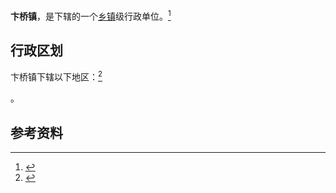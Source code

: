 {{中国乡级行政区|37/13/26/105/000}}

'''卞桥镇'''，是{{PRC admin/fullname|37/13/26/105/000|3}}下辖的一个[[乡镇|乡镇]]级行政单位。<ref>{{PRC admin/ref sgc|{{PRC admin/parent|37/13/26/105/000}}}}</ref>

== 行政区划 ==

卞桥镇下辖以下地区：<ref>{{PRC admin/ref sgc|37/13/26/105/000}}</ref>

{{PRC admin/children|37/13/26/105/000}}。

== 参考资料 ==

{{reflist}}

{{行政区划小作品}}
{{PRC admin/navcat|37/13/26/105/000}}